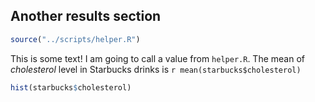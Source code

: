 ## Another results section

```r
source("../scripts/helper.R")
```


This is some text! I am going to call a value from `helper.R`. The mean of *cholesterol* level in Starbucks drinks is `r mean(starbucks$cholesterol)`

```r
hist(starbucks$cholesterol)
```

